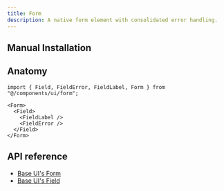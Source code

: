 ```yaml
---
title: Form
description: A native form element with consolidated error handling.
---
```


<ComponentPreview name="examples/form-demo" />

## Manual Installation

<ComponentSource name="ui/form" />

## Anatomy

```tsx
import { Field, FieldError, FieldLabel, Form } from "@/components/ui/form";
```

```tsx
<Form>
  <Field>
    <FieldLabel />
    <FieldError />
  </Field>
</Form>
```

## API reference

- [Base UI's Form](https://base-ui.com/react/components/form#api-reference)
- [Base UI's Field](https://base-ui.com/react/components/field#api-reference)
